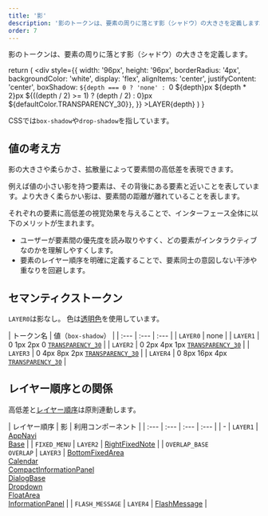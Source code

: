 ```yaml
---
title: '影'
description: '影のトークンは、要素の周りに落とす影（シャドウ）の大きさを定義します。'
order: 7
---
```



影のトークンは、要素の周りに落とす影（シャドウ）の大きさを定義します。

<!-- textlint-disable -->

  return (
    <div
      style={{
        width: '96px',
        height: '96px',
        borderRadius: '4px',
        backgroundColor: 'white',
        display: 'flex',
        alignItems: 'center',
        justifyContent: 'center',
        boxShadow: `${depth === 0 ? 'none' : `0 ${depth}px ${depth * 2}px ${((depth / 2) >= 1) ? (depth / 2) : 0}px ${defaultColor.TRANSPARENCY_30}`}`,
      }}
    >LAYER{depth}</div>
  )
}

<!-- textlint-enable -->

CSSでは`box-shadow`や`drop-shadow`を指しています。

## 値の考え方

影の大きさや柔らかさ、拡散量によって要素間の高低差を表現できます。

例えば値の小さい影を持つ要素は、その背後にある要素と近いことを表しています。より大きく柔らかい影は、要素間の距離が離れていることを表します。

それぞれの要素に高低差の視覚効果を与えることで、インターフェース全体に以下のメリットが生まれます。

* ユーザーが要素間の優先度を読み取りやすく、どの要素がインタラクティブなのかを理解しやすくします。
* 要素のレイヤー順序を明確に定義することで、要素同士の意図しない干渉や重なりを回避します。

<ComponentPreview>
  <ShadowSample depth={0} />
  <ShadowSample depth={1} />
  <ShadowSample depth={2} />
  <ShadowSample depth={4} />
</ComponentPreview>

## セマンティクストークン

`LAYER0`は影なし。
色は[透明色](/products/design-tokens/color/#h3-6)を使用しています。

| トークン名 | 値（`box-shadow`） |
| :--- | :--- | :--- |
| `LAYER0` | none |
| `LAYER1` | 0 1px 2px 0 [`TRANSPARENCY_30`](/products/design-tokens/color/#h3-6) |
| `LAYER2` | 0 2px 4px 1px [`TRANSPARENCY_30`](/products/design-tokens/color/#h3-6) |
| `LAYER3` | 0 4px 8px 2px [`TRANSPARENCY_30`](/products/design-tokens/color/#h3-6) |
| `LAYER4` | 0 8px 16px 4px [`TRANSPARENCY_30`](/products/design-tokens/color/#h3-6) |

## レイヤー順序との関係
高低差と[レイヤー順序](/products/design-tokens/z-index/)は原則連動します。

| レイヤー順序 | 影 | 利用コンポーネント |
| :--- | :--- | :--- | :--- |
| - | `LAYER1` | [AppNavi](/products/components/app-navi/)<br />[Base](/products/components/base/#h3-0) |
| `FIXED_MENU` | `LAYER2` | [RightFixedNote](/products/components/right-fixed-note/) |
| `OVERLAP_BASE`<br />`OVERLAP` | `LAYER3` | [BottomFixedArea](/products/components/bottom-fixed-area/)<br />[Calendar](/products/components/calendar/)<br />[CompactInformationPanel](/products/components/compact-information-panel/)<br />[DialogBase](/products/components/base/#h3-1)<br />[Dropdown](/products/components/dropdown/)<br />[FloatArea](/products/components/float-area/)<br />[InformationPanel](/products/components/information-panel/) |
| `FLASH_MESSAGE` | `LAYER4` | [FlashMessage](/products/components/flash-message/) |
